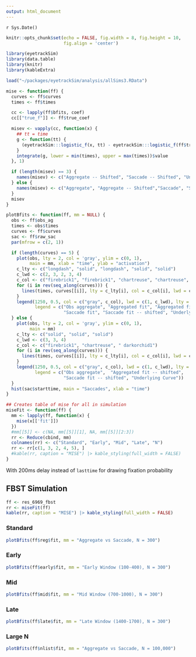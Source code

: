 ```yaml
---
output: html_document
---
```


`r Sys.Date()`

```r
knitr::opts_chunk$set(echo = FALSE, fig.width = 8, fig.height = 10, 
                      fig.align = 'center')
```

<!-- Copied code from bob_review with 200ms delay -->


```r
library(eyetrackSim)
library(data.table)
library(knitr)
library(kableExtra)

load("~/packages/eyetrackSim/analysis/allSims3.RData")

mise <- function(ff) {
  curves <- ff$curves
  times <- ff$times

  cc <- lapply(ff$bfits, coef)
  cc[["true_f"]] <- ff$true_coef

  misev <- vapply(cc, function(x) {
    ## tt = time
    g <- function(tt) {
      (eyetrackSim:::logistic_f(x, tt) - eyetrackSim:::logistic_f(ff$true_coef, tt))^2
    }
    integrate(g, lower = min(times), upper = max(times))$value
  }, 1)

  if (length(misev) == 3) {
    names(misev) <- c("Aggregate -- Shifted", "Saccade -- Shifted", "Underlying")
  } else {
    names(misev) <- c("Aggregate", "Aggregate -- Shifted","Saccade", "Saccade -- Shifted", "Underlying")
  }
  misev
}

plotBfits <- function(ff, mm = NULL) {
  obs <- ff$obs_ag
  times <- obs$times
  curves <- ff$curves
  sac <- ff$raw_sac
  par(mfrow = c(2, 1))

  if (length(curves) == 5) {
    plot(obs, lty = 2, col = 'gray', ylim = c(0, 1),
         main = mm, xlab = "time", ylab = "activation")
    c_lty <- c("longdash", "solid", "longdash", "solid", "solid")
    c_lwd <- c(2, 3, 2, 3, 4)
    c_col <- c("firebrick1", "firebrick1", "chartreuse", "chartreuse", " darkorchid1")
    for (i in rev(seq_along(curves))) {
      lines(times, curves[[i]], lty = c_lty[i], col = c_col[i], lwd = c_lwd[i])
    }
    legend(1250, 0.5, col = c("gray", c_col), lwd = c(1, c_lwd), lty = c("solid", c_lty),
           legend = c("Obs aggregate", "Aggregated fit", "Aggregated fit -- shifted",
                      "Saccade fit", "Saccade fit -- shifted", "Underlying Curve"))
  } else {
    plot(obs, lty = 2, col = 'gray', ylim = c(0, 1),
         main = mm)
    c_lty <- c("solid", "solid", "solid")
    c_lwd <- c(3, 3, 4)
    c_col <- c("firebrick1", "chartreuse", " darkorchid1")
    for (i in rev(seq_along(curves))) {
      lines(times, curves[[i]], lty = c_lty[i], col = c_col[i], lwd = c_lwd[i])
    }
    legend(1250, 0.5, col = c("gray", c_col), lwd = c(1, c_lwd), lty = c("solid", c_lty),
           legend = c("Obs aggregate",  "Aggregated fit -- shifted",
                      "Saccade fit -- shifted", "Underlying Curve"))
  }
  hist(sac$starttime, main = "Saccades", xlab = "time")
}

## Creates table of mise for all in simulation
miseFit <- function(ff) {
  mm <- lapply(ff, function(x) {
    mise(x[['fit']])
  })
  #mm[[5]] <- c(NA, mm[[5]][1], NA, mm[[5]][2:3])
  rr <- Reduce(cbind, mm)
  colnames(rr) <- c("Standard", "Early", "Mid", "Late", "N")
  rr <- rr[c(1, 3, 2, 4, 5), ]
  #kable(rr, caption = "MISE") |> kable_styling(full_width = FALSE)
}

```



With 200ms delay instead of `lasttime` for drawing fixation probability


<!-- There was something wrong with these plots -->
<!-- # ```{r} -->
<!-- # ff <- res_69_fbst -->
<!-- # rr <- miseFit(ff) -->
<!-- # kable(rr, caption = "MISE") |> kable_styling(full_width = FALSE) -->
<!-- # ``` -->

<!-- ## Simulation 1 {.tabset} -->

<!-- ### Standard -->

<!-- ```{r} -->
<!-- plotBfits(ff$reg$fit, mm = "Aggregate vs Saccade, N = 300") -->
<!-- ``` -->

<!-- ### Early -->

<!-- ```{r} -->
<!-- plotBfits(ff$early$fit, mm = "Early Window (100-400), N = 300") -->
<!-- ``` -->

<!-- ### Mid -->

<!-- ```{r} -->
<!-- plotBfits(ff$mid$fit, mm = "Mid Window (700-1000), N = 300") -->
<!-- ``` -->

<!-- ### Late -->

<!-- ```{r} -->
<!-- plotBfits(ff$late$fit, mm = "Late Window (1400-1700), N = 300") -->
<!-- ``` -->

<!-- ### Large N -->

<!-- ```{r} -->
<!-- plotBfits(ff$nlist$fit, mm = "Aggregate vs Saccade, N = 100,000") -->
<!-- ``` -->

<!-- ## {-} -->


<!-- --- -->




## FBST Simulation {.tabset}

```r
ff <- res_6969_fbst
rr <- miseFit(ff)
kable(rr, caption = "MISE") |> kable_styling(full_width = FALSE)
```

### Standard

```r

plotBfits(ff$reg$fit, mm = "Aggregate vs Saccade, N = 300")
```

### Early

```r
plotBfits(ff$early$fit, mm = "Early Window (100-400), N = 300")
```

### Mid

```r
plotBfits(ff$mid$fit, mm = "Mid Window (700-1000), N = 300")
```

### Late

```r
plotBfits(ff$late$fit, mm = "Late Window (1400-1700), N = 300")
```

### Large N

```r
plotBfits(ff$nlist$fit, mm = "Aggregate vs Saccade, N = 100,000")
```

## {-}

